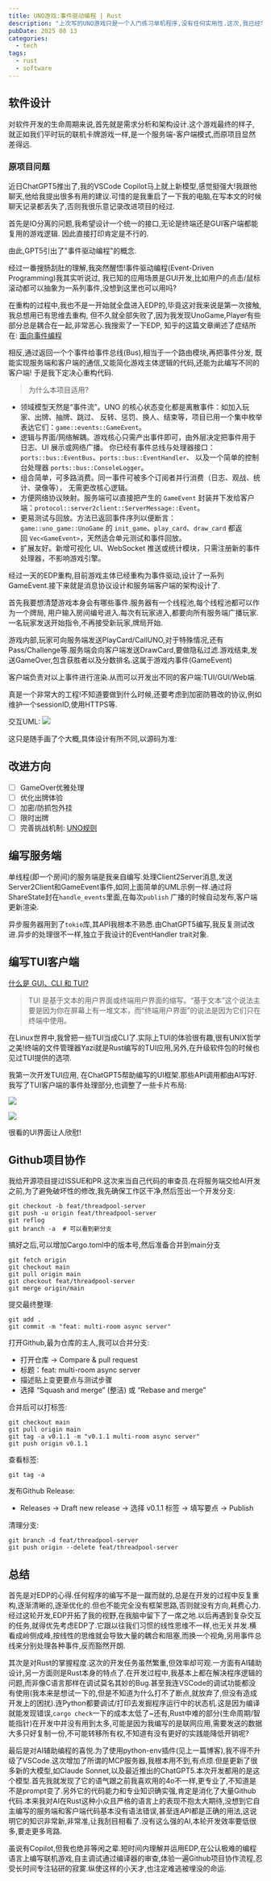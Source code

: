 ---
title: UNO游戏:事件驱动编程 | Rust
description: "上次写的UNO游戏只是一个入门练习单机程序,没有任何实用性.这次,我已经学完Rust的所有重要概念,故尝试将其重构为联机游戏."
pubDate: 2025 08 13
categories: 
  - tech
tags:
  - rust
  - software
---

## 软件设计
对软件开发的生命周期来说,首先就是需求分析和架构设计.这个游戏最终的样子,
就正如我们平时玩的联机卡牌游戏一样,是一个服务端-客户端模式,而原项目显然差得远.

### 原项目问题
近日ChatGPT5推出了,我的VSCode Copilot马上就上新模型,感觉挺强大!我跟他聊天,他给我提出很多有用的建议.可惜的是我重启了一下我的电脑,在写本文的时候聊天记录都丢失了,否则我很乐意记录改进项目的经过.


首先是IO分离的问题,我希望设计一个统一的接口,无论是终端还是GUI客户端都能复用的游戏逻辑.
因此直接打印肯定是不行的.

由此,GPT5引出了"事件驱动编程"的概念.

经过一番搜肠刮肚的理解,我突然醒悟!事件驱动编程(Event-Driven Programming)我其实听说过,
我已知的应用场景是GUI开发,比如用户的点击/鼠标滚动都可以抽象为一系列事件,没想到这里也可以用吗?

在重构的过程中,我也不是一开始就全盘进入EDP的,毕竟这对我来说是第一次接触,我总想用已有思维去重构,
但不久就全部失败了,因为我发现UnoGame,Player有些部分总是耦合在一起,非常恶心.我搜索了一下EDP,
知乎的这篇文章阐述了症结所在:
[面向事件编程](https://zhuanlan.zhihu.com/p/22111320)

相反,通过返回一个个事件给事件总线(Bus),相当于一个路由模块,再把事件分发,
既能实现服务端和客户端的通信,又能简化游戏主体逻辑的代码,还能为此编写不同的客户端!
于是我下定决心重构代码.

> 为什么本项目适用?

- 领域模型天然是“事件流”。UNO 的核心状态变化都是离散事件：如加入玩家、出牌、抽牌、跳过、
反转、惩罚、换人、结束等，项目已用一个集中枚举表达它们：`game::events::GameEvent`。
- 逻辑与界面/网络解耦。游戏核心只需产出事件即可，由外层决定把事件用于日志、UI 展示或网络广播。
你已经有事件总线与处理器接口：`ports::bus::EventBus`、`ports::bus::EventHandler`、
以及一个简单的控制台处理器 `ports::bus::ConsoleLogger`。
- 组合简单，可多路消费。同一事件可被多个订阅者并行消费（日志、观战、统计、录像等），
无需更改核心逻辑。
- 方便网络协议映射。服务端可以直接把产生的 `GameEvent` 封装并下发给客户端：`protocol::server2client::ServerMessage::Event`。
- 更易测试与回放。方法已返回事件序列以便断言：`game::uno_game::UnoGame` 的 `init_game`、`play_card`、`draw_card` 都返回 `Vec<GameEvent>`，天然适合单元测试和事件回放。
- 扩展友好。新增可视化 UI、WebSocket 推送或统计模块，只需注册新的事件处理器，不影响游戏引擎。

经过一天的EDP重构,目前游戏主体已经重构为事件驱动,设计了一系列GameEvent.接下来就是消息协议设计和服务端客户端的架构设计了.

首先我要想清楚游戏本身会有哪些事件.服务器有一个线程池,每个线程池都可以作为一个牌局,
用户输入房间编号进入.每次有玩家进入,都要向所有服务端广播玩家.一名玩家发送开始指令,不再接受新玩家,牌局开始.

游戏内部,玩家可向服务端发送PlayCard/CallUNO,对于特殊情况,还有Pass/Challenge等.服务端会向客户端发送DrawCard,要做隐私过滤.游戏结束,发送GameOver,包含获胜者以及分数排名.这属于游戏内事件(GameEvent)

客户端负责对以上事件进行渲染.从而可以开发出不同的客户端:TUI/GUI/Web端.

真是一个非常大的工程!不知道要做到什么时候,还要考虑到加密防篡改的协议,例如维护一个sessionID,使用HTTPS等.

交互UML:
![](./attachments/EDP-UNO-game_UML.png)

这只是随手画了个大概,具体设计有所不同,以源码为准:


<RepositoryCard repo="TanKimzeg/uno" image="https://raw.githubusercontent.com/TanKimzeg/uno/main/.github/image.png"/>


## 改进方向

- [ ] GameOver优雅处理
- [ ] 优化出牌体验
- [ ] 加密/防抓包外挂
- [ ] 限时出牌
- [ ] 完善挑战机制: [UNO规则](https://zhuanlan.zhihu.com/p/717079545)

## 编写服务端
单线程(即一个房间)的服务端是我亲自编写.处理Client2Server消息,发送Server2Client和GameEvent事件,如同上面简单的UML示例一样.通过将ShareState封在`handle_events`里面,在每次`publish` 广播的时候自动发布,客户端更新渲染.

异步服务器用到了`tokio`库,其API我根本不熟悉.由ChatGPT5编写,我反复测试改进.异步的处理很不一样,独立于我设计的EventHandler trait对象.

## 编写TUI客户端

[什么是 GUI、CLI 和 TUI? ](https://zhuanlan.zhihu.com/p/282776001)

> TUI 是基于文本的用户界面或终端用户界面的缩写。“基于文本”这个说法主要是因为你在屏幕上有一堆文本，而“终端用户界面”的说法是因为它们只在终端中使用。

在Linux世界中,我曾把一些TUI当成CLI了.实际上TUI的体验很有趣,很有UNIX哲学之美!终端的文件管理器Yazi就是Rust编写的TUI应用,另外,在升级软件包的时候也见过TUI提供的选项.

我第一次开发TUI应用, 在ChatGPT5帮助编写的UI框架.那些API调用都由AI写好.我写了TUI客户端的事件处理部分,也调整了一些卡片布局:

![](./attachments/EDP-UNO-game_overview.png)

![](./attachments/EDP-UNO-game_scores.png)

很看的UI界面让人欣慰!

## Github项目协作
我给开源项目提过ISSUE和PR.这次来当自己代码的审查员.在将服务端交给AI开发之前,为了避免破坏性的修改,我先确保工作区干净,然后签出一个开发分支:
```shell
git checkout -b feat/threadpool-server
git push -u origin feat/threadpool-server
git reflog  
git branch -a  # 可以看到新分支
```
搞好之后,可以增加Cargo.toml中的版本号,然后准备合并到main分支

```shell
git fetch origin
git checkout main
git pull origin main
git checkout feat/threadpool-server
git merge origin/main
```
提交最终整理:
```shell
git add .
git commit -m "feat: multi-room async server"
```

打开Github,最为仓库的主人,我可以合并分支:
- 打开仓库 -> Compare & pull request
- 标题：feat: multi-room async server
- 描述贴上变更要点与测试步骤
- 选择 “Squash and merge” (整洁) 或 “Rebase and merge”

合并后可以打标签:
```shell
git checkout main
git pull origin main
git tag -a v0.1.1 -m "v0.1.1 multi-room async server"
git push origin v0.1.1
```

查看标签:
```shell
git tag -a
```

发布Github Release:
- Releases -> Draft new release -> 选择 v0.1.1 标签 -> 填写要点 -> Publish

清理分支:
```shell
git branch -d feat/threadpool-server
git push origin --delete feat/threadpool-server
```

## 总结
首先是对EDP的心得.任何程序的编写不是一蹴而就的,总是在开发的过程中反复重构,逐渐清晰的,逐渐优化的.但也不能完全没有框架思路,否则就没有方向,耗费心力.经过这轮开发,EDP开拓了我的视野,在我脑中留下了一席之地.以后再遇到复杂交互的任务,就得优先考虑EDP了.它跟以往我们习惯的线性思维不一样,也无关并发.横看成岭侧成峰,按线性的思维就会导致大量的耦合和阻塞,而换一个视角,另用事件总线来分别处理各种事件,反而豁然开朗.

其次是对Rust的掌握程度.这次的开发任务虽然繁重,但效率却可观.一方面有AI辅助设计,另一方面则是Rust本身的特点了.在开发过程中,我基本上都在解决程序逻辑的问题,而非像C语言那样在调试莫名其妙的Bug.甚至我连VSCode的调试功能都没有使用(我本来是想试一下的,但是不知道为什么打不了断点,就放弃了,但没有造成开发上的困扰).连Python都要调试/打印去发掘程序运行中的状态机.这是因为编译就能发现错误,`cargo check`一下的成本太低了~还有,Rust中难的部分(生命周期/智能指针)在开发中并没有用到太多,可能是因为我编写的是联网应用,需要发送的数据大多只好复制一份,不可能转移所有权,不知道有没有更好的实践能降低开销呢?

最后是对AI辅助编程的喜悦.为了使用python-env插件(见上一篇博客),我不得不升级了VSCode.这次增加了所谓的MCP服务器,我根本用不到,有点烦.但是更新了很多新的大模型,如Claude Sonnet,以及最近推出的ChatGPT5.本次开发都用的是这个模型.首先我就发现了它的语气跟之前我喜欢用的4o不一样,更专业了,不知道是不是prompt变了.另外它的代码能力和专业知识确实强,肯定是消化了大量Github代码.本来我对AI在Rust这种小众且严格的语言上的表现不抱太大期待,没想到它自主编写的服务端和客户端代码基本没有语法错误,甚至连API都是正确的用法,这说明它的知识非常新,非常准,让我刮目相看了.没有这么强的AI,本轮开发效率要低很多,要走更多弯路.


虽说有Copilot,但我也绝非等闲之辈.短时间内理解并运用EDP,在公认极难的编程语言上编写联机游戏,自主调试通过编译器的审查,体验一遍Github项目协作流程,忍受长时间专注钻研的寂寞.纵使这样的小天才,也注定难逃被埋没的命运.